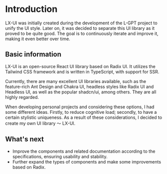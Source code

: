 
# Introduction

<Callout type="info" emoji="💡">
  LX-UI was initially created during the development of the L-GPT project to
  unify the UI style. Later on, it was decided to separate this UI library as it
  proved to be quite good. The goal is to continuously iterate and improve it,
  making it even better over time.
</Callout>

## Basic information

LX-UI is an open-source React UI library based on Radix UI. It utilizes the Tailwind CSS framework and is written in TypeScript, with support for SSR.

Currently, there are many excellent UI libraries available, such as the feature-rich Ant Design and Chakra UI, headless styles like Radix UI and Headless UI, as well as the popular shadcn/ui, among others. They are all highly regarded.

When developing personal projects and considering these options, I had some different ideas. Firstly, to reduce cognitive load; secondly, to have a certain stylistic uniqueness. As a result of these considerations, I decided to create my own UI library ～ LX-UI.

## What's next

- Improve the components and related documentation according to the specifications, ensuring usability and stability.
- Further expand the types of components and make some improvements based on Radix.
